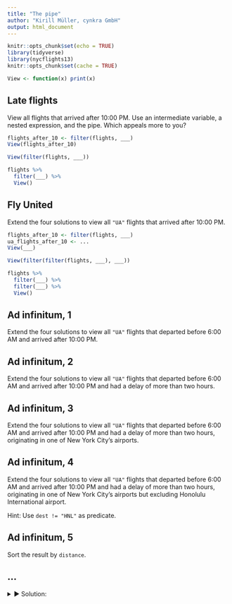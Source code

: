 ```yaml
---
title: "The pipe"
author: "Kirill Müller, cynkra GmbH"
output: html_document
---
```


```r
knitr::opts_chunk$set(echo = TRUE)
library(tidyverse)
library(nycflights13)
knitr::opts_chunk$set(cache = TRUE)

View <- function(x) print(x)
```

## Late flights

View all flights that arrived after 10:00 PM. Use an intermediate variable, a nested expression, and the pipe. Which appeals more to you?

```r
flights_after_10 <- filter(flights, ___)
View(flights_after_10)
```

```r
View(filter(flights, ___))
```

```r
flights %>%
  filter(___) %>%
  View()
```

## Fly United

Extend the four solutions to view all `"UA"` flights that arrived after 10:00 PM.

```r
flights_after_10 <- filter(flights, ___)
ua_flights_after_10 <- ...
View(___)
```

```r
View(filter(filter(flights, ___), ___))
```

```r
flights %>%
  filter(___) %>%
  filter(___) %>%
  View()
```

## Ad infinitum, 1

Extend the four solutions to view all `"UA"` flights that departed before 6:00 AM and arrived after 10:00 PM.

## Ad infinitum, 2

Extend the four solutions to view all `"UA"` flights that departed before 6:00 AM and arrived after 10:00 PM and had a delay of more than two hours.

## Ad infinitum, 3

Extend the four solutions to view all `"UA"` flights that departed before 6:00 AM and arrived after 10:00 PM and had a delay of more than two hours, originating in one of New York City's airports.

## Ad infinitum, 4

Extend the four solutions to view all `"UA"` flights that departed before 6:00 AM and arrived after 10:00 PM and had a delay of more than two hours, originating in one of New York City's airports but excluding Honolulu International airport.

Hint: Use `dest != "HNL"` as predicate.

## Ad infinitum, 5

Sort the result by `distance`.

## ...

<details>
<summary>&#x25BA; Solution:</summary>
### Intermediate variables

Naming is hard!

```r
late_flights <-
  filter(flights, arr_time >= 2200)
late_ua_flights <-
  filter(late_flights, carrier == "UA")
early_late_ua_flights <-
  filter(late_ua_flights, dep_time >= 600)
early_late_late_ua_flights <-
  filter(early_late_ua_flights, arr_delay > 120)
early_late_late_ua_flights_not_honolulu <-
  filter(early_late_late_ua_flights, dest != "HNL")
early_late_late_ua_flights_not_honolulu_sorted <-
  arrange(
    early_late_late_ua_flights_not_honolulu,
    distance
  )
View(early_late_late_ua_flights_not_honolulu_sorted)
```

### Nested expressions

Difficult to read.

```r
View(
  arrange(
    filter(
      filter(
        filter(
          filter(
            filter(
              flights,
              arr_time >= 2200
            ),
            carrier == "UA"
          ),
          dep_time <= 600
        ),
        arr_delay > 120
      ),
      dest != "HNL"
    ),
    distance
  )
)
```

### Pipe

```r
flights %>% 
  filter(arr_time >= 2200) %>% 
  filter(carrier == "UA") %>% 
  filter(dep_time <= 600) %>% 
  filter(arr_delay > 120) %>% 
  filter(dest != "HNL") %>%
  arrange(distance) %>%
  View()
```

The original data is never updated! You still need to assign the result of a pipe to a variable:

```r
flights

late_late_ua_flights_not_honolulu <-
  flights %>% 
  filter(arr_time >= 2200) %>% 
  filter(carrier == "UA") %>% 
  filter(dep_time <= 600) %>% 
  filter(arr_delay > 120) %>% 
  filter(dest != "HNL") %>%
  arrange(distance)

late_late_ua_flights_not_honolulu
```
</details>
